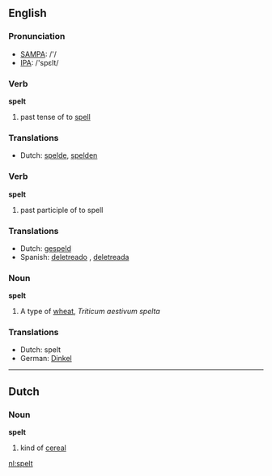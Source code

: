 ==English==

===Pronunciation===
*[[w:SAMPA|SAMPA]]: /'/
*[[w:IPA|IPA]]: /'spεlt/

===Verb===
'''spelt'''
# past tense of to [[spell]]

===Translations===
*Dutch: [[spelde]], [[spelden]]

===Verb===
'''spelt'''
# past participle of to spell

===Translations===
*Dutch: [[gespeld]]
*Spanish: [[deletreado]] {{m}}, [[deletreada]] {{f}}

===Noun===
'''spelt'''

# A type of [[wheat]], ''Triticum aestivum spelta''

===Translations===
*Dutch: spelt
*German: [[Dinkel]] {{m}}

----

==Dutch==
===Noun===
'''spelt''' {{n}}
# kind of [[cereal]]

[[nl:spelt]]